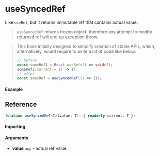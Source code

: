 
<Meta title="Miscellaneous/useSyncedRef" component={Example} />

# useSyncedRef

Like `useRef`, but it returns immutable ref that contains actual value.

> `useSyncedRef` returns frozen object, therefore any attempt to modify returned ref will end up
> exception throw.

> This hook initially designed to simplify creation of stable APIs, which, alternatively, would
> require to write a lot of code like below:
>
> ```ts
> // before
> const someRef1 = React.useRef<() => void>();
> someRef1.current = () => {};
> // after
> const someRef = useSyncedRef(() => {});
> ```

#### Example

<Canvas>
  <Story story={Example} inline />
</Canvas>

## Reference

```ts
function useSyncedRef<T>(value: T): { readonly current: T };
```

#### Importing

<ImportPath />

#### Arguments

- **value** _`any`_ - actual ref value.
